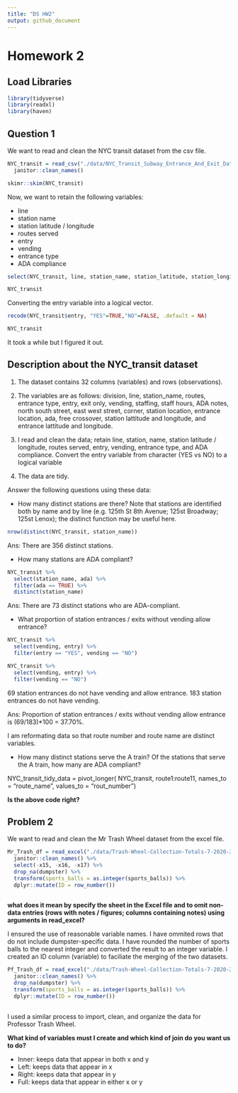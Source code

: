 ```yaml
---
title: "DS HW2"
output: github_document
---
```


# Homework 2 

## Load Libraries 

```r
library(tidyverse)
library(readxl)
library(haven)
```

## Question 1 

We want to read and clean the NYC transit dataset from the csv file. 

```r
NYC_transit = read_csv("./data/NYC_Transit_Subway_Entrance_And_Exit_Data.csv") %>% 
  janitor::clean_names()

skimr::skim(NYC_transit)
```

Now, we want to retain the following variables:

* line
* station name
* station latitude / longitude
* routes served
* entry
* vending
* entrance type
* ADA compliance 

```r
select(NYC_transit, line, station_name, station_latitude, station_longitude, route1, route2, route3, route4, route5, route6, route7, route8, route9, route10, route11, entry, vending, entrance_type, ada, ada_notes)

NYC_transit
```


Converting the entry variable into a logical vector. 
```r

recode(NYC_transit$entry, "YES"=TRUE,"NO"=FALSE, .default = NA)

NYC_transit
```
It took a while but I figured it out. 


## Description about the NYC_transit dataset

1. The dataset contains 32 columns (variables) and rows  (observations). 

2. The variables are as follows: division, line, station_name, routes, entrance type, entry, exit only, vending, staffing, staff hours, ADA notes, north south street, east west street, corner, station location, entrance location, ada, free crossover, station lattitude and longitude, and entrance lattitude and longitude. 

3. I read and clean the data; retain line, station, name, station latitude / longitude, routes served, entry, vending, entrance type, and ADA compliance. Convert the entry variable from character (YES vs NO) to a logical variable

4. The data are tidy. 

Answer the following questions using these data:

* How many distinct stations are there? Note that stations are identified both by name and by line (e.g. 125th St 8th Avenue; 125st Broadway; 125st Lenox); the distinct function may be useful here.

```r
nrow(distinct(NYC_transit, station_name))
```
Ans: There are 356 distinct stations. 

* How many stations are ADA compliant?

```r
NYC_transit %>% 
  select(station_name, ada) %>% 
  filter(ada == TRUE) %>%
  distinct(station_name)

```

Ans: There are 73 distinct stations who are ADA-compliant. 

* What proportion of station entrances / exits without vending allow entrance?

```r
NYC_transit %>% 
  select(vending, entry) %>% 
  filter(entry == "YES", vending == "NO")

NYC_transit %>% 
  select(vending, entry) %>% 
  filter(vending == "NO")
```

69 station entrances do not have vending and allow entrance.
183 station entrances do not have vending. 

Ans: Proportion of station entrances / exits without vending allow entrance is (69/183)*100 = 37.70%. 

I am reformating data so that route number and route name are distinct variables. 

* How many distinct stations serve the A train? Of the stations that serve the A train, how many are ADA compliant?


NYC_transit_tidy_data = 
  pivot_longer(
    NYC_transit, 
    route1:route11,
    names_to = "route_name", 
    values_to = "rout_number")
    
__Is the above code right?__


## Problem 2    

We want to read and clean the Mr Trash Wheel dataset from the excel file. 

```r

Mr_Trash_df = read_excel("./data/Trash-Wheel-Collection-Totals-7-2020-2.xlsx", "Mr. Trash Wheel") %>% 
  janitor::clean_names() %>% 
  select(-x15, -x16, -x17) %>% 
  drop_na(dumpster) %>% 
  transform(sports_balls = as.integer(sports_balls)) %>% 
  dplyr::mutate(ID = row_number())
  
```

__what does it mean by specify the sheet in the Excel file and to omit non-data entries (rows with notes / figures; columns containing notes) using arguments in read_excel?__

I ensured the use of reasonable variable names. 
I have ommited rows that do not include dumpster-specific data. 
I have rounded the number of sports balls to the nearest integer and converted the result to an integer variable. 
I created an ID column (variable) to faciliate the merging of the two datasets. 

```r

Pf_Trash_df = read_excel("./data/Trash-Wheel-Collection-Totals-7-2020-2.xlsx", "Professor Trash Wheel") %>% 
  janitor::clean_names() %>% 
  drop_na(dumpster) %>% 
  transform(sports_balls = as.integer(sports_balls)) %>% 
  dplyr::mutate(ID = row_number())
  
```

I used a similar process to import, clean, and organize the data for Professor Trash Wheel. 

__What kind of variables must I create and which kind of join do you want us to do? __

* Inner: keeps data that appear in both x and y
* Left: keeps data that appear in x
* Right: keeps data that appear in y
* Full: keeps data that appear in either x or y











